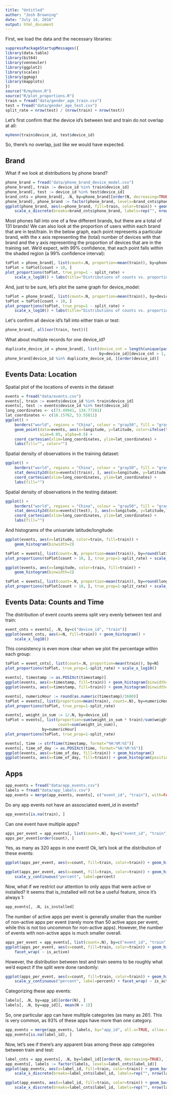 ```yaml
---
title: "Untitled"
author: "Josh Browning"
date: "July 14, 2016"
output: html_document
---
```


First, we load the data and the necessary libraries:

```r
suppressPackageStartupMessages({
library(data.table)
library(bit64)
library(venneuler)
library(ggplot2)
library(scales)
library(ggmap)
library(mapplots)
})
source("R/myVenn.R")
source("R/plot_proportions.R")
train = fread("data/gender_age_train.csv")
test = fread("data/gender_age_test.csv")
split_rate = nrow(test) / (nrow(train) + nrow(test))
```

Let's first confirm that the device id's between test and train do not overlap at all:

```r
myVenn(train$device_id, test$device_id)
```

So, there's no overlap, just like we would have expected.

## Brand

What if we look at distributions by phone brand?

```r
phone_brand = fread("data/phone_brand_device_model.csv")
phone_brand[, train := device_id %in% train$device_id]
phone_brand[, test := device_id %in% test$device_id]
brand_cnts = phone_brand[, .N, by=phone_brand][order(N, decreasing=TRUE), ]
phone_brand[, phone_brand := factor(phone_brand, levels=brand_cnts$phone_brand)]
ggplot(phone_brand, aes(x=phone_brand, fill=train, color=train)) + geom_bar() +
    scale_x_discrete(breaks=brand_cnts$phone_brand, labels=rep("", nrow(brand_cnts)))
```

Most phones fall into one of a few different brands, but there are a total of 131 brands!  We can also look at the proportion of users within each brand that are in test/train.  In the below graph, each point represents a particular brand, with the x axis representing the (total) number of devices with that brand and the y axis representing the proportion of devices that are in the training set.  We'd expect, with 99\% confidence, that each point falls within the shaded region (a 99\% confidence interval):

```r
toPlot = phone_brand[, list(count=.N, proportion=mean(train)), by=phone_brand]
toPlot = toPlot[count > 10, ]
plot_proportions(toPlot, true_prop=1 - split_rate) + 
    scale_x_log10() + labs(title="Distributions of counts vs. proportions for phone brands")
```

And, just to be sure, let's plot the same graph for device_model:

```r
toPlot = phone_brand[, list(count=.N, proportion=mean(train)), by=device_model]
toPlot = toPlot[count > 10, ]
plot_proportions(toPlot, true_prop=1 - split_rate) + 
    scale_x_log10() + labs(title="Distributions of counts vs. proportions for device types")
```

Let\'s confirm all device id's fall into either train or test:

```r
phone_brand[, all(xor(train, test))]
```

What about multiple records for one device_id?

```r
duplicate_device_id = phone_brand[, list(device_cnt = length(unique(paste0(phone_brand, " - ", device_model)))),
                                         by=device_id][device_cnt > 1, device_id]
phone_brand[device_id %in% duplicate_device_id, ][order(device_id)]
```

## Events Data: Location

Spatial plot of the locations of events in the dataset

```r
events = fread("data/events.csv")
events[, train := events$device_id %in% train$device_id]
events[, test := events$device_id %in% test$device_id]
long_coordinates <- c(73.49941, 134.77281)
lat_coordinates <- c(18.15762, 53.55811)
ggplot() +
    borders("world", regions = "China", colour = "gray50", fill = "gray50") +
    geom_point(data=events, aes(x=longitude, y=latitude, color=ifelse(train, "Train", "Test")),
               size=0.05, alpha=0.5) +
    coord_cartesian(xlim=long_coordinates, ylim=lat_coordinates) +
    labs(fill="", color="")
```

Spatial density of observations in the training dataset:

```r
ggplot() +
    borders("world", regions = "China", colour = "gray50", fill = "gray50") +
    stat_density2d(data=events[(train), ], aes(x=longitude, y=latitude, fill = ..level..), geom="polygon", alpha=0.5) +
    coord_cartesian(xlim=long_coordinates, ylim=lat_coordinates) +
    labs(fill="")
```

Spatial density of observations in the testing dataset:

```r
ggplot() +
    borders("world", regions = "China", colour = "gray50", fill = "gray50") +
    stat_density2d(data=events[(test), ], aes(x=longitude, y=latitude, fill = ..level..), geom="polygon", alpha=0.5) +
    coord_cartesian(xlim=long_coordinates, ylim=lat_coordinates) +
    labs(fill="")
```

And histograms of the univariate latitude/longitude:

```r
ggplot(events, aes(x=latitude, color=train, fill=train)) +
    geom_histogram(binwidth=2)
```

```r
toPlot = events[, list(count=.N, proportion=mean(train)), by=round(latitude, 1)]
plot_proportions(toPlot[count > 10, ], true_prop=1-split_rate) + scale_x_log10()
```

```r
ggplot(events, aes(x=longitude, color=train, fill=train)) +
    geom_histogram(binwidth=2)
```

```r
toPlot = events[, list(count=.N, proportion=mean(train)), by=round(longitude, 1)]
plot_proportions(toPlot[count > 10, ], true_prop=1-split_rate) + scale_x_log10()
```

## Events Data: Counts and Time

The distribution of event counts seems split very evenly between test and train:

```r
event_cnts = events[, .N, by=c("device_id", "train")]
ggplot(event_cnts, aes(x=N, fill=train)) + geom_histogram() +
    scale_x_log10()
```

This consistency is even more clear when we plot the percentage within each group:

```r
toPlot = event_cnts[, list(count=.N, proportion=mean(train)), by=N]
plot_proportions(toPlot, true_prop=1-split_rate) + scale_x_log10()
```

```r
events[, timestamp := as.POSIXct(timestamp)]
ggplot(events, aes(x=timestamp, fill=train)) + geom_histogram(binwidth=1)
ggplot(events, aes(x=timestamp, fill=train)) + geom_histogram(binwidth=1, position="fill")
```

```r
events[, numericHour := round(as.numeric(timestamp)/3600)]
toPlot = events[, list(proportion=mean(train), count=.N), by=numericHour]
plot_proportions(toPlot, true_prop=1-split_rate)
```

```r
events[, weight_in_sum := 1/.N, by=device_id]
toPlot = events[, list(proportion=sum(weight_in_sum * train)/sum(weight_in_sum),
                       count=sum(weight_in_sum)),
                by=numericHour]
plot_proportions(toPlot, true_prop=1-split_rate)
```

```r
events[, time := strftime(timestamp, format="%H:%M:%S")]
events[, time_of_day := as.POSIXct(time, format="%H:%M:%S")]
ggplot(events, aes(x=time_of_day, fill=train)) + geom_histogram()
ggplot(events, aes(x=time_of_day, fill=train)) + geom_histogram(position="fill")
```

## Apps

```r
app_events = fread("data/app_events.csv")
labels = fread("data/app_labels.csv")
app_events = merge(app_events, events[, c("event_id", "train"), with=FALSE], by="event_id", all.x=TRUE)
```

Do any app events not have an assosciated event_id in events?

```r
app_events[is.na(train), ]
```

Can one event have multiple apps?

```r
apps_per_event = app_events[, list(count=.N), by=c("event_id", "train")]
apps_per_event[order(count), ]
```

Yes, as many as 320 apps in one event!  Ok, let's look at the distribution of these events:

```r
ggplot(apps_per_event, aes(x=count, fill=train, color=train)) + geom_histogram() 
```

```r
ggplot(apps_per_event, aes(x=count, fill=train, color=train)) + geom_histogram(position="fill") +
    scale_y_continuous("percent", label=percent)
```

Now, what if we restrict our attention to only apps that were active or installed?  It seems that is_installed will not be a useful feature, since it's always 1:

```r
app_events[, .N, is_installed]
```

The number of active apps per event is generally smaller than the number of non-active apps per event (rarely more than 50 active apps per event, while this is not too uncommon for non-active apps).  However, the number of events with non-active apps is much smaller overall.

```r
apps_per_event = app_events[, list(count=.N), by=c("event_id", "train", "is_active")]
ggplot(apps_per_event, aes(x=count, fill=train, color=train)) + geom_histogram() +
    facet_wrap( ~ is_active)
```

However, the distribution between test and train seems to be roughly what we'd expect if the split were done randomly:

```r
ggplot(apps_per_event, aes(x=count, fill=train, color=train)) + geom_histogram(position="fill") +
    scale_y_continuous("percent", label=percent) + facet_wrap( ~ is_active)
```

Categorizing these app events:

```r
labels[, .N, by=app_id][order(N), ]
labels[, .N, by=app_id][, mean(N > 1)]
```

So, one particular app can have multiple categories (as many as 26!).  This is very common, as 93% of these apps have more than one category.

```r
app_events = merge(app_events, labels, by="app_id", all.x=TRUE, allow.cartesian=TRUE)
app_events[is.na(label_id), ]
```

Now, let's see if there's any apparent bias among these app categories between train and test:

```r
label_cnts = app_events[, .N, by=label_id][order(N, decreasing=TRUE), ]
app_events[, labels := factor(labels, levels=label_cnts$label_id)]
ggplot(app_events, aes(x=label_id, fill=train, color=train)) + geom_bar() +
    scale_x_discrete(breaks=label_cnts$label_id, labels=rep("", nrow(label_cnts)))
```

```r
ggplot(app_events, aes(x=label_id, fill=train, color=train)) + geom_bar(position="fill") +
    scale_x_discrete(breaks=label_cnts$label_id, labels=rep("", nrow(label_cnts)))
```